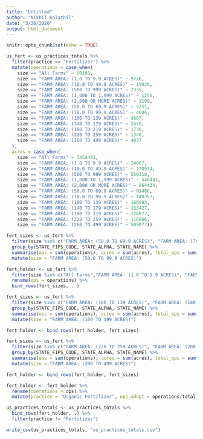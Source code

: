 ```yaml
---
title: "Untitled"
author: "Nikhil Kalathil"
date: "3/26/2020"
output: html_document
---
```


```r
knitr::opts_chunk$set(echo = TRUE)
```

```r
us_fert <- us_practices_totals %>% 
  filter(practice == "Fertilizer") %>% 
  mutate(operations = case_when(
    size == "All Farms" ~ 50105, 
    size == "FARM AREA: (1.0 TO 9.9 ACRES)" ~ 9776, 
    size == "FARM AREA: (10.0 TO 49.9 ACRES)" ~ 15026, 
    size == "FARM AREA: (500 TO 999 ACRES)" ~ 2335, 
    size == "FARM AREA: (1,000 TO 1,999 ACRES)" ~ 1258, 
    size == "FARM AREA: (2,000 OR MORE ACRES)" ~ 1109, 
    size == "FARM AREA: (50.0 TO 69.9 ACRES)" ~ 3251, 
    size == "FARM AREA: (70.0 TO 99.9 ACRES)" ~ 4086, 
    size == "FARM AREA: (100 TO 139 ACRES)" ~ 3687, 
    size == "FARM AREA: (140 TO 179 ACRES)" ~ 2470, 
    size == "FARM AREA: (180 TO 219 ACRES)" ~ 1730, 
    size == "FARM AREA: (220 TO 259 ACRES)" ~ 1340, 
    size == "FARM AREA: (260 TO 499 ACRES)" ~ 4037
  ), 
  acres = case_when(
    size == "All Farms" ~ 3454441, 
    size == "FARM AREA: (1.0 TO 9.9 ACRES)" ~ 24007, 
    size == "FARM AREA: (10.0 TO 49.9 ACRES)" ~ 170974, 
    size == "FARM AREA: (500 TO 999 ACRES)" ~ 550310, 
    size == "FARM AREA: (1,000 TO 1,999 ACRES)" ~ 548443, 
    size == "FARM AREA: (2,000 OR MORE ACRES)" ~ 864434, 
    size == "FARM AREA: (50.0 TO 69.9 ACRES)" ~ 81486, 
    size == "FARM AREA: (70.0 TO 99.9 ACRES)" ~ 140357, 
    size == "FARM AREA: (100 TO 139 ACRES)" ~ 166983, 
    size == "FARM AREA: (140 TO 179 ACRES)" ~ 153427, 
    size == "FARM AREA: (180 TO 219 ACRES)" ~ 128877, 
    size == "FARM AREA: (220 TO 259 ACRES)" ~ 116066, 
    size == "FARM AREA: (260 TO 499 ACRES)" ~ 509077))
```

```r
fert_sizes <- us_fert %>% 
  filter(size %in% c("FARM AREA: (50.0 TO 69.9 ACRES)", "FARM AREA: (70.0 TO 99.9 ACRES)")) %>% 
  group_by(STATE_FIPS_CODE, STATE_ALPHA, STATE_NAME) %>% 
  summarise(ops = sum(operations), acres = sum(acres), total_ops = sum(total_ops), total_acres = sum(total_acres)) %>% 
  mutate(size = "FARM AREA: (50.0 TO 99.9 ACRES)")

```

```r
fert_holder <- us_fert %>% 
  filter(size %in% c("All Farms","FARM AREA: (1.0 TO 9.9 ACRES)", "FARM AREA: (10.0 TO 49.9 ACRES)", "FARM AREA: (1,000 TO 1,999 ACRES)", "FARM AREA: (2,000 OR MORE ACRES)")) %>% 
  rename(ops = operations) %>%
  bind_rows(fert_sizes, . ) 
```

```r
fert_sizes <- us_fert %>% 
  filter(size %in% c("FARM AREA: (100 TO 139 ACRES)", "FARM AREA: (140 TO 179 ACRES)", "FARM AREA: (180 TO 219 ACRES)")) %>% 
  group_by(STATE_FIPS_CODE, STATE_ALPHA, STATE_NAME) %>% 
  summarise(ops = sum(operations), acres = sum(acres), total_ops = sum(total_ops), total_acres = sum(total_acres)) %>% 
  mutate(size = "FARM AREA: (100 TO 199 ACRES)")

```

```r
fert_holder <- bind_rows(fert_holder, fert_sizes)
```


```r
fert_sizes <- us_fert %>% 
  filter(size %in% c("FARM AREA: (220 TO 259 ACRES)", "FARM AREA: (260 TO 499 ACRES)")) %>% 
  group_by(STATE_FIPS_CODE, STATE_ALPHA, STATE_NAME) %>% 
  summarise(ops = sum(operations), acres = sum(acres), total_ops = sum(total_ops), total_acres = sum(total_acres)) %>% 
  mutate(size = "FARM AREA: (200 TO 499 ACRES)")

```

```r
fert_holder <- bind_rows(fert_holder, fert_sizes)
```


```r
fert_holder <- fert_holder %>% 
  rename(operations = ops) %>% 
  mutate(practice = "Organic Fertilizer", ops_adopt = operations/total_ops, acres_adopt = acres/total_acres)
```

```r
us_practices_totals <- us_practices_totals %>% 
  bind_rows(fert_holder, .) %>% 
  filter(practice != "Fertilizer")
```

```r
write_csv(us_practices_totals, "us_practices_totals.csv")
```

